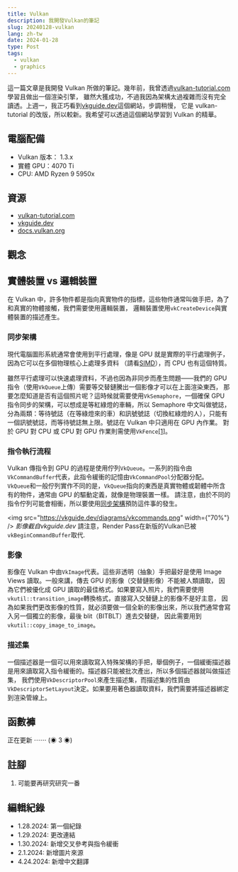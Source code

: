 ```yaml
---
title: Vulkan
description: 我開發Vulkan的筆記
slug: 20240128-vulkan
lang: zh-tw
date: 2024-01-28
type: Post
tags:
  - vulkan
  - graphics
---
```


這一篇文章是我開發 Vulkan 所做的筆記。幾年前，我曾透過[vulkan-tutorial.com](https://vulkan-tutorial.com/)學習且做出一個渲染引擎，
雖然大獲成功，不過我因為架構太過複雜而沒有完全讀透。上週一，我正巧看到[vkguide.dev](https://vkguide.dev)這個網站，步調稍慢，
它是 vulkan-tutorial 的改版，所以較新。我希望可以透過這個網站學習到 Vulkan 的精華。

## 電腦配備

- Vulkan 版本： 1.3.x
- 實體 GPU：4070 Ti
- CPU: AMD Ryzen 9 5950x

## 資源

- [vulkan-tutorial.com](https://vulkan-tutorial.com/)
- [vkguide.dev](https://vkguide.dev/)
- [docs.vulkan.org](https://docs.vulkan.org/)

## 觀念

## 實體裝置 vs 邏輯裝置

在 Vulkan 中，許多物件都是指向真實物件的指標，這些物件通常叫做手把，為了和真實的物體接觸，我們需要使用邏輯裝置，
邏輯裝置使用`vkCreateDevice`與實體裝置的描述產生。

### <a className="anchor" name="sync-structures"></a> 同步架構

現代電腦圖形系統通常會使用到平行處理，像是 GPU 就是實際的平行處理例子，因為它可以在多個物理核心上處理多資料
（請看[SIMD](https://en.wikipedia.org/wiki/Single_instruction,_multiple_data)），而 CPU 也有這個特質。

雖然平行處理可以快速處理資料，不過也因為非同步而產生問題——我們的 GPU 指令（使用`VkQueue`上傳）需要等交替鏈騰出一個影像才可以在上面渲染東西，
那要怎麼知道是否有這個照片呢？這時候就需要使用`VkSemaphore`，一個確保 GPU 指令同步的架構，可以想成是等紅綠燈的車輛，所以 Semaphore 中文叫做號誌，
分為兩類：等待號誌（在等綠燈來的車）和訊號號誌（切換紅綠燈的人），只能有一個訊號號誌，而等待號誌無上限。號誌在 Vulkan 中只適用在 GPU 內作業。
對於 GPU 對 CPU 或 CPU 對 GPU 作業則需使用`VkFence`[\[1\]](#ref-1)。

### 指令執行流程

Vulkan 傳指令到 GPU 的過程是使用佇列`VkQueue`。一系列的指令由`VkCommandBuffer`代表，此指令緩衝的記憶由`VkCommandPool`分配器分配。
`VkQueue`和一般佇列實作不同的是，`VkQueue`指向的東西是真實物體或韌體中所含有的物件，通常由 GPU 的驅動定義，就像是物理裝置一樣。
請注意，由於不同的指令佇列可能會相衝，所以要使用[同步架構](#sync-structures)預防這件事的發生。

<img src="https://vkguide.dev/diagrams/vkcommands.png" width={"70%"} />
_影像截自vkguide.dev_ 請注意，Render Pass在新版的Vulkan已被`vkBeginCommandBuffer`取代.

### 影像

影像在 Vulkan 中由`VkImage`代表。這些非透明（抽象）手把最好是使用 Image Views 讀取。一般來講，傳去 GPU 的影像（交替鏈影像）不能被人類讀取，
因為它們被優化成 GPU 讀取的最佳格式。如果要寫入照片，我們需要使用`vkutil::transition_image`轉換格式，直接寫入交替鏈上的影像不是好主意，
因為如果我們更改影像的性質，就必須要做一個全新的影像出來，所以我們通常會寫入另一個獨立的影像，最後 blit（BITBLT）進去交替鏈，
因此需要用到`vkutil::copy_image_to_image`。

### 描述集

一個描述器是一個可以用來讀取寫入特殊架構的手把，舉個例子，一個緩衝描述器是用來讀取寫入指令緩衝的。描述器只能被批次產出，所以多個描述器就叫做描述集，
我們使用`VkDescriptorPool`來產生描述集，而描述集的性質由`VkDescriptorSetLayout`決定。如果要用著色器讀取資料，我們需要將描述器綁定到渲染管線上。

## 函數褲

正在更新 ⋯⋯ (◉ 3 ◉)

## 註腳

1. <a name="ref-1"></a> 可能要再研究研究一番

## 編輯紀錄

- 1.28.2024: 第一個紀錄
- 1.29.2024: 更改連結
- 1.30.2024: 新增交叉參考與指令緩衝
- 2.1.2024: 新增圖片來源
- 4.24.2024: 新增中文翻譯
